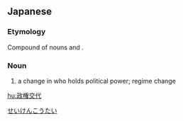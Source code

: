 ==Japanese==
{{ja-kanjitab|せい|けん|こう|たい|yomi=on}}

===Etymology===
Compound of nouns {{ja-r|政権|せいけん}} and {{ja-r|交代|こうたい}}.

===Noun===
{{ja-noun|せいけん こうたい}}

# a change in who holds political power; regime change

[[Category:ja:Politics|せいけんこうたい]]

[[hu:政権交代]]